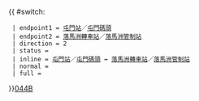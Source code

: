 {{ #switch: {{{format|}}}
  | endpoint1 = [[屯門站公共運輸交匯處|屯門站]]／[[屯門碼頭]]
  | endpoint2 = [[落馬洲公共交通轉車站|落馬洲轉車站]]／[[落馬洲管制站]]
  | direction = 2
  | status = 
  | inline = [[屯門站公共運輸交匯處|屯門站]]／[[屯門碼頭]] ↔ [[落馬洲公共交通轉車站|落馬洲轉車站]]／[[落馬洲管制站]]
  | normal =
  | full =
}}<noinclude>[[category:新界專線小巴路線模板|044B]]</noinclude>